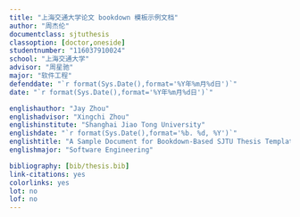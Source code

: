 ```yaml
---
title: "上海交通大学论文 bookdown 模板示例文档"
author: "周杰伦"
documentclass: sjtuthesis
classoption: [doctor,oneside]
studentnumber: "116037910024"
school: "上海交通大学"
advisor: "周星驰"
major: "软件工程"
defenddate: "`r format(Sys.Date(),format='%Y年%m月%d日')`"
date: "`r format(Sys.Date(),format='%Y年%m月%d日')`"

englishauthor: "Jay Zhou"
englishadvisor: "Xingchi Zhou"
englishinstitute: "Shanghai Jiao Tong University"
englishdate: "`r format(Sys.Date(),format='%b. %d, %Y')`"
englishtitle: "A Sample Document for Bookdown-Based SJTU Thesis Template"
englishmajor: "Software Engineering"

bibliography: [bib/thesis.bib]
link-citations: yes
colorlinks: yes
lot: no
lof: no
---
```

